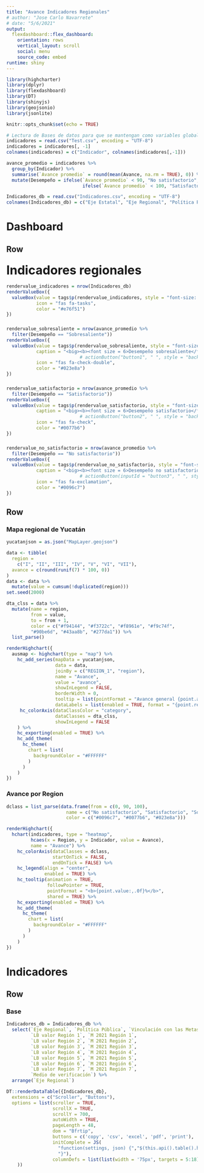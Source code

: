 ---
title: "Avance Indicadores Regionales"
# author: "Jose Carlo Navarrete"
# date: "5/6/2021"
output:
  flexdashboard::flex_dashboard:
    orientation: rows
    vertical_layout: scroll
    social: menu
    source_code: embed
runtime: shiny
---

```{r setup, include = FALSE, echo = TRUE}
library(highcharter)
library(dplyr)
library(flexdashboard)
library(DT)
library(shinyjs)
library(geojsonio)
library(jsonlite)

knitr::opts_chunk$set(echo = TRUE)
```

```{r echo = FALSE}
# Lectura de Bases de datos para que se mantengan como variables globales #
indicadores = read.csv("Test.csv", encoding = "UTF-8")
indicadores = indicadores[, -1]
colnames(indicadores) = c("Indicador", colnames(indicadores[,-1]))

avance_promedio = indicadores %>%
  group_by(Indicador) %>%
  summarise(`Avance promedio` = round(mean(Avance, na.rm = TRUE), 0)) %>%
  mutate(Desempeño = ifelse(`Avance promedio` < 90, "No satisfactorio", 
                            ifelse(`Avance promedio` < 100, "Satisfactorio", "Sobresaliente")))

Indicadores_db = read.csv("Indicadores.csv", encoding = "UTF-8")
colnames(Indicadores_db) = c("Eje Estatal", "Eje Regional", "Política Pública", "Objetivo (cambio)", "Vinculación con las Metas de los ODS", "Nombre del Indicador PED", "Nombre del Indicador Regional", "Definición", "Descripción", "Tipo de algoritmo", "Periodicidad de cálculo", "Fórmula de cálculo", "tendencia", "Dimensión", "Dependencia o Entidad responsable del seguimiento", "LB valor estatal", "LB Unidad de Medida estatal", "LB Fecha estatal", "M 2021 estatal", "FECHA 21 estatal", "M 2024 estatal", "FECHA 24 estatal", "M 2030 estatal", "FECHA 30 estatal", "NO SATIS estatal", "SATIS estatal", "SOBRE estatal", "LB valor Región 1", "M 2021 Región 1", "M 2024 Región 1", "M 2030 Región 1", "LB valor Región 2", "M 2021 Región 2", "M 2024 Región 2", "M 2030 Región 2", "LB valor Región 3", "M 2021 Región 3", "M 2024 Región 3", "M 2030 Región 3", "LB valor Región 4", "M 2021 Región 4", "M 2024 Región 4", "M 2030 Región 4", "LB valor Región 5", "M 2021 Región 5", "M 2024 Región 5", "M 2030 Región 5", "LB valor Región 6", "M 2021 Región 6", "M 2024 Región 6", "M 2030 Región 6", "LB valor Región 7", "M 2021 Región 7", "M 2024 Región 7", "M 2030 Región 7", "Medio de verificación")
```

Dashboard
=======================================================================

Row 
-----------------------------------------------------------------------

### <big><b><font size = 6>Indicadores regionales</font></b></big>
```{r}
rendervalue_indicadores = nrow(Indicadores_db)
renderValueBox({
  valueBox(value = tags$p(rendervalue_indicadores, style = "font-size: 200%;"),
           icon = "fas fa-tasks", 
           color = "#e76f51")
})
```

### {.valuebox}

```{r}
rendervalue_sobresaliente = nrow(avance_promedio %>%
  filter(Desempeño == "Sobresaliente"))
renderValueBox({
  valueBox(value = tags$p(rendervalue_sobresaliente, style = "font-size: 200%;"),
           caption = "<big><b><font size = 6>Desempeño sobresaliente</font></b></big><br><font size = 1>*Promedio regional</font>",
                           # actionButton("button1", " ", style = "background-color:rgba(39, 128, 227, 0.0); border-color:rgba(39, 128, 227, 0.0); position: absolute; overflow: hidden; left: 0px; top: 0px; right: 0px; bottom: 0px; width:100%")),
           icon = "fas fa-check-double",
           color = "#023e8a")
})
```

### {.valuebox}

```{r}
rendervalue_satisfactorio = nrow(avance_promedio %>%
  filter(Desempeño == "Satisfactorio"))
renderValueBox({
  valueBox(value = tags$p(rendervalue_satisfactorio, style = "font-size: 200%;"),
           caption = "<big><b><font size = 6>Desempeño satisfactorio</font></b></big><br><font size = 1>*Promedio regional</font>",
                           # actionButton("button2", " ", style = "background-color:rgba(39, 128, 227, 0.0); border-color:rgba(39, 128, 227, 0.0); position: absolute; overflow: hidden; left: 0px; top: 0px; right: 0px; bottom: 0px; width:100%")),
           icon = "fas fa-check",
           color = "#0077b6")
})
```

### {.valuebox}

```{r}
rendervalue_no_satisfactorio = nrow(avance_promedio %>%
  filter(Desempeño == "No satisfactorio"))
renderValueBox({
  valueBox(value = tags$p(rendervalue_no_satisfactorio, style = "font-size: 200%;"),
           caption = "<big><b><font size = 6>Desempeño no satisfactorio</font></b></big><br><font size = 1>*Promedio regional</font>",
                           # actionButton(inputId = "button3", " ", style = "background-color:rgba(39, 128, 227, 0.0); border-color:rgba(39, 128, 227, 0.0); position: absolute; overflow: hidden; left: 0px; top: 0px; right: 0px; bottom: 0px; width:100%")),
           icon = "fas fa-exclamation",
           color = "#0096c7")
})
```

Row {data-height=1000}
-----------------------------------------------------------------------

### Mapa regional de Yucatán
``` {r echo = FALSE}
yucatanjson = as.json("MapLayer.geojson")

data <- tibble(
  region = 
    c("I", "II", "III", "IV", "V", "VI", "VII"),  
  avance = c(round(runif(7) * 100, 0))
)
data <- data %>% 
  mutate(value = cumsum(!duplicated(region)))
set.seed(2000)

dta_clss = data %>%
  mutate(name = region,
         from = value,
         to = from + 1,
         color = c("#f94144", "#f3722c", "#f8961e", "#f9c74f",
         "#90be6d", "#43aa8b", "#277da1")) %>%
  list_parse()

renderHighchart({
  ausmap <- highchart(type = "map") %>%
    hc_add_series(mapData = yucatanjson,
                  data = data,
                  joinBy = c("REGION_1", "region"),
                  name = "Avance",
                  value = "avance",
                  showInLegend = FALSE,
                  borderWidth = 0,
                  tooltip = list(pointFormat = "Avance general {point.avance}%"),
                  dataLabels = list(enabled = TRUE, format = "{point.region}")) %>%
     hc_colorAxis(dataClassColor = "category",
                  dataClasses = dta_clss,
                  showInLegend = FALSE
    ) %>%
    hc_exporting(enabled = TRUE) %>%
    hc_add_theme(
      hc_theme(
        chart = list(
          backgroundColor = "#FFFFFF"
        )
      )
    )
})
```

### Avance por Region

``` {r echo = FALSE}
dclass = list_parse(data.frame(from = c(0, 90, 100),
                      name = c("No satisfactorio", "Satisfactorio", "Sobresaliente"),
                      color = c("#0096c7", "#0077b6", "#023e8a")))

renderHighchart({
  hchart(indicadores, type = "heatmap", 
         hcaes(x = Region, y = Indicador, value = Avance), 
         name = "Avance") %>%
    hc_colorAxis(dataClasses = dclass,
                 startOnTick = FALSE, 
                 endOnTick = FALSE) %>%
    hc_legend(align = "center",
              enabled = TRUE) %>%
    hc_tooltip(animation = TRUE,
               followPointer = TRUE,
               pointFormat = "<b>{point.value:,.0f}%</b>",
               shared = TRUE) %>%
    hc_exporting(enabled = TRUE) %>%
    hc_add_theme(
      hc_theme(
        chart = list(
          backgroundColor = "#FFFFFF"
        )
      )
    )
})
```

Indicadores
=======================================================================

Row
-----------------------------------------------------------------------

### Base
```{r echo = FALSE}
Indicadores_db = Indicadores_db %>%
  select(`Eje Regional`, `Política Pública`, `Vinculación con las Metas de los ODS`, `Nombre del Indicador Regional`,
         `LB valor Región 1`, `M 2021 Región 1`,
         `LB valor Región 2`, `M 2021 Región 2`,
         `LB valor Región 3`, `M 2021 Región 3`,
         `LB valor Región 4`, `M 2021 Región 4`,
         `LB valor Región 5`, `M 2021 Región 5`,
         `LB valor Región 6`, `M 2021 Región 6`,
         `LB valor Región 7`, `M 2021 Región 7`,
         `Medio de verificación`) %>%
  arrange(`Eje Regional`)

DT::renderDataTable({Indicadores_db},
  extensions = c("Scroller", "Buttons"), 
  options = list(scroller = TRUE,
                 scrollX = TRUE,
                 scrollY = 700,
                 autoWidth = TRUE,
                 pageLength = 48,
                 dom = "Bfrtip",
                 buttons = c('copy', 'csv', 'excel', 'pdf', 'print'),
                 initComplete = JS(
                   "function(settings, json) {","$(this.api().table().header()).css({'background-color': '#000', 'color': '#fff'});",
                   "}"),
                 columnDefs = list(list(width = '75px', targets = 5:18))
    ))
```